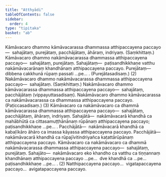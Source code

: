 ```yaml
---
title: "Atthyādi"
tableOfContents: false
sidebar:
  order: 4
type: "tipitaka"
basket: "ab"
---
```



<DynamicBreadcrumb />

<Division number="218">

<Paragraph number="4570">
Kāmāvacaro dhammo kāmāvacarassa dhammassa atthipaccayena paccayo—  sahajātaṃ, purejātaṃ, pacchājātaṃ, āhāraṃ, indriyaṃ. (Saṃkhittaṃ.) Kāmāvacaro dhammo nakāmāvacarassa dhammassa atthipaccayena paccayo—  sahajātaṃ, purejātaṃ. <Emphasis>Sahajātaṃ</Emphasis>—  paṭisandhikkhaṇe vatthu nakāmāvacarānaṃ khandhānaṃ atthipaccayena paccayo. <Emphasis>Purejātaṃ</Emphasis>—  dibbena cakkhunā rūpaṃ passati …pe… . (Purejātasadisaṃ.) (2)
</Paragraph>

<Paragraph number="4571">
Nakāmāvacaro dhammo nakāmāvacarassa dhammassa atthipaccayena paccayo—  sahajātaṃ. (Saṃkhittaṃ.) Nakāmāvacaro dhammo kāmāvacarassa dhammassa atthipaccayena paccayo—  sahajātaṃ, pacchājātaṃ (vippayuttasadisaṃ). Nakāmāvacaro dhammo kāmāvacarassa ca nakāmāvacarassa ca dhammassa atthipaccayena paccayo. (Paṭiccasadisaṃ.) (3)
</Paragraph>

</Division>
<Division number="219">

<Paragraph number="4572">
Kāmāvacaro ca nakāmāvacaro ca dhammā kāmāvacarassa dhammassa atthipaccayena paccayo—  sahajātaṃ, pacchājātaṃ, āhāraṃ, indriyaṃ. <Emphasis>Sahajātā</Emphasis>—  nakāmāvacarā khandhā ca mahābhūtā ca cittasamuṭṭhānānaṃ rūpānaṃ atthipaccayena paccayo; paṭisandhikkhaṇe …pe… . <Emphasis>Pacchājātā</Emphasis>—  nakāmāvacarā khandhā ca kabaḷīkāro āhāro ca imassa kāyassa atthipaccayena paccayo. <Emphasis>Pacchājātā</Emphasis>—  nakāmāvacarā khandhā ca rūpajīvitindriyañca kaṭattārūpānaṃ atthipaccayena paccayo. Kāmāvacaro ca nakāmāvacaro ca dhammā nakāmāvacarassa dhammassa atthipaccayena paccayo—  sahajātaṃ, purejātaṃ. <Emphasis>Sahajāto</Emphasis>—  nakāmāvacaro eko khandho ca vatthu ca tiṇṇannaṃ khandhānaṃ atthipaccayena paccayo …pe…  dve khandhā ca …pe…  paṭisandhikkhaṇe …pe… . (2)
</Paragraph>

<Paragraph number="4573">
Natthipaccayena paccayo…  vigatapaccayena paccayo…  avigatapaccayena paccayo.
</Paragraph>
</Division>
